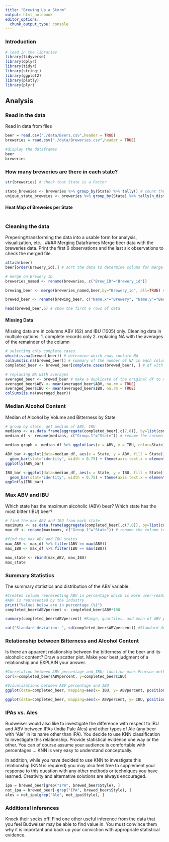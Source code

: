 ```yaml
---
title: "Brewing Up a Storm"
output: html_notebook
editor_options: 
  chunk_output_type: console
---
```

### Introduction

```r
# load in the libraries
library(tidyverse)
library(dplyr)
library(tidyr)
library(stringi)
library(ggplot2)
library(plotly)
library(plyr)
```

## Analysis

### Read in the data
Read in data from files
```r
beer = read.csv("./data/Beers.csv",header = TRUE)
breweries = read.csv("./data/Breweries.csv",header = TRUE)

#display the dataframes
beer
breweries

```


### How many breweries are there in each state?

```r

str(breweries) # check that State is a Factor

state_breweies <- breweries %>% group_by(State) %>% tally() # count the number of breweries within a state
unique_state_breweies <- breweries %>% group_by(State) %>% tally(n_distinct(Name)) # check for any duplicates

```

#### Heat Map of Breweies per State

```r

```

### Cleaning the data
Prepering/transforming the data into a usable form for analysis, visualization, etc... 
#### Merging Dataframes
Merge beer data with the breweries data. Print the first 6 observations and the last six observations to check the merged file.  
```r

attach(beer)
beer[order(Brewery_id),] # sort the data to determine column for merge

# merge on Brewery ID
breweries_named <- rename(breweries, c("Brew_ID"="Brewery_id"))

brewing_beer <- merge(breweries_named,beer,by="Brewery_id", all=TRUE) # outter join

brewed_beer <- rename(brewing_beer, c("Name.x"="Brewery", "Name.y"="Beer")) # rename breweries and beer

head(brewed_beer,6) # show the first 6 rows of data

```

#### Missing Data
Missing data are in columns ABV (62) and IBU (1005) only. 
Cleaning data in multiple options:
1. complete records only
2. replacing NA with the averages of the remainder of the column

```r
# selecting only complete cases
which(is.na(brewed_beer)) # determine which rows contain NA
colSums(is.na(brewed_beer)) # summary of the number of NA in each column
completed_beer <- brewed_beer[complete.cases(brewed_beer), ] # df with only complete records

# replacing NA with averages
averaged_beer <- brewed_beer # make a duplicate of the original df to manipulate
averaged_beer$ABV <- mean(averaged_beer$ABV, na.rm = TRUE)
averaged_beer$IBU <- mean(averaged_beer$IBU, na.rm = TRUE)
colSums(is.na(averaged_beer))

```

### Median Alcohol Content
Median of Alcohol by Volume and Bitterness by State
```r
# group by state, get median of ABV, IBU
medians <- as.data.frame(aggregate(completed_beer[,c(7,8)], by=list(completed_beer$State), FUN=median)) 
median_df <- rename(medians, c("Group.1"="State")) # rename the column to State

median_graph <- median_df %>% ggplot(aes(x = ABV, y = IBU, color=State)) + geom_point() + ggtitle("Median Alcohol Content and Bitterness by State") # plot scatter plot

ABV_bar <-ggplot(data=median_df, aes(x = State, y = ABV, fill = State)) +
  geom_bar(stat="identity", width = 0.75) + theme(axis.text.x = element_text(angle = 90, hjust = 1)) + ggtitle("Median ABV by State")
ggplotly(ABV_bar)

IBU_bar <-ggplot(data=median_df, aes(x = State, y = IBU, fill = State)) +
  geom_bar(stat="identity", width = 0.75) + theme(axis.text.x = element_text(angle = 90, hjust = 1)) + ggtitle("Median IBU by State")
ggplotly(IBU_bar)

```
### Max ABV and IBU
Which state has the maximum alcoholic (ABV) beer? Which state has the most bitter (IBU) beer?
```r
# find the max ABV and IBU from each state
maximums <- as.data.frame(aggregate(completed_beer[,c(7,8)], by=list(completed_beer$State), FUN=max))
max_df <- rename(maximums, c("Group.1"="State")) # rename the column to State

#find the max ABV and IBU states
max_ABV <- max_df %>% filter(ABV == max(ABV))
max_IBU <- max_df %>% filter(IBU == max(IBU))

max_state <- rbind(max_ABV, max_IBU)
max_state

```

### Summary Statistics
The summary statistics and distribution of the ABV variable.

```r
#Creates column representing ABV in percentage which is more user-readable and in-line with how
#ABV is represented by the industry
print("Values below are in percentage (%)")
completed_beer$ABVpercent <- completed_beer$ABV*100 

summary(completed_beer$ABVpercent) #Range, quartiles, and mean of ABV percentage value

cat("Standard deviation: ", sd(completed_beer$ABVpercent)) #Standard deviation of ABV percentage value


```

### Relationship between Bitterness and Alcohol Content
Is there an apparent relationship between the bitterness of the beer and its alcoholic content? Draw a scatter plot.  Make your best judgment of a relationship and EXPLAIN your answer.
```r
#Correlation between ABV percentage and IBU; function uses Pearson method as default
cor(x=completed_beer$ABVpercent, y=completed_beer$IBU)

#Visualizations between ABV percentage and IBU
ggplot(data=completed_beer, mapping=aes(x= IBU, y= ABVpercent, position_jitter())) + geom_point()

ggplot(data=completed_beer, mapping=aes(x= ABVpercent, y= IBU, position_jitter())) + geom_point()
```

### IPAs vs. Ales
Budweiser would also like to investigate the difference with respect to IBU and ABV between IPAs (India Pale Ales) and other types of Ale (any beer with “Ale” in its name other than IPA).  You decide to use KNN classification to investigate this relationship.  Provide statistical evidence one way or the other. You can of course assume your audience is comfortable with percentages … KNN is very easy to understand conceptually.

In addition, while you have decided to use KNN to investigate this relationship (KNN is required) you may also feel free to supplement your response to this question with any other methods or techniques you have learned.  Creativity and alternative solutions are always encouraged.  
```r
ipa = brewed_beer[grep("IPA", brewed_beer$Style), ]
not_ipa = brewed_beer[-grep("IPA", brewed_beer$Style), ]
ales = not_ipa[grep("Ale", not_ipa$Style), ]
```

### Additional inferences
Knock their socks off!  Find one other useful inference from the data that you feel Budweiser may be able to find value in.  You must convince them why it is important and back up your conviction with appropriate statistical evidence. 
```r

```










